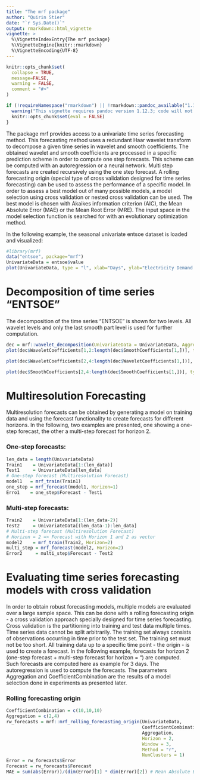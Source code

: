 ```yaml
---
title: "The mrf package"
author: "Quirin Stier"
date: "`r Sys.Date()`"
output: rmarkdown::html_vignette
vignette: >
  %\VignetteIndexEntry{The mrf package}
  %\VignetteEngine{knitr::rmarkdown}
  %\VignetteEncoding{UTF-8}
---
```


```r
knitr::opts_chunk$set(
  collapse = TRUE,
  message=FALSE,
  warning = FALSE,
  comment = "#>"
)
```

```r
if (!requireNamespace("rmarkdown") || !rmarkdown::pandoc_available("1.12.3")) {
  warning("This vignette requires pandoc version 1.12.3; code will not run in older versions.")
  knitr::opts_chunk$set(eval = FALSE)
}
```

The package mrf provides access to a univariate time series forecasting method. This forecasting method uses a redundant Haar wavelet transform to decompose a given time series in wavelet and smooth coefficients. The obtained wavelet and smooth coefficients are processed in a specific prediction scheme in order to compute one step forecasts. This scheme can be computed with an autoregression or a neural network. Multi step forecasts are created recursively using the one step forecast. A rolling forecasting origin (special type of cross validation designed for time series forecasting) can be used to assess the performance of a specific model. In order to assess a best model out of many possible models, a model selection using cross validation or nested cross validation can be used. The best model is chosen with Akaikes information criterion (AIC), the Mean Absolute Error (MAE) or the Mean Root Error (MRE). The input space in the model selection function is searched for with an evolutionary optimization method.


In the following example, the seasonal univariate entsoe dataset is loaded and visualized:
```r
#library(mrf)
data("entsoe", package="mrf")
UnivariateData = entsoe$value
plot(UnivariateData, type = "l", xlab="Days", ylab="Electricity Demand MW/h", col = 4)
```

# Decomposition of time series "ENTSOE"

The decomposition of the time series "ENTSOE" is shown for two levels. All wavelet levels and only the last smooth part level is used for further computation.

```r
dec = mrf::wavelet_decomposition(UnivariateData = UnivariateData, Aggregation = c(2,4))
plot(dec$WaveletCoefficients[1,2:length(dec$SmoothCoefficients[1,])], type = "l", main = "Wavelet level 1", xlab="Days", ylab="Electricity Demand MW/h", col = 4)
```

```r
plot(dec$WaveletCoefficients[2,4:length(dec$WaveletCoefficients[1,])], type = "l", main = "Wavelet level 2", xlab="Days", ylab="Electricity Demand MW/h",  col = 4)
```

```r
plot(dec$SmoothCoefficients[2,4:length(dec$SmoothCoefficients[1,])], type = "l", main = "Last smooth part level", xlab="Days", ylab="Electricity Demand MW/h",  col = 4)
```




# Multiresolution Forecasting

Multiresolution forecasts can be obtained by generating a model on training data and using the forecast functionality to create forecasts for different horizons. In the following, two examples are presented, one showing a one-step forecast, the other a multi-step forecast for horizon 2.

### One-step forecasts:

```r
len_data = length(UnivariateData)
Train1    = UnivariateData[1:(len_data)]
Test1     = UnivariateData[len_data]
# One-step forecast (Multiresolution Forecast)
model1   = mrf_train(Train1)
one_step = mrf_forecast(model1, Horizon=1)
Erro1    = one_step$Forecast - Test1
```

### Multi-step forecasts:

```r
Train2    = UnivariateData[1:(len_data-2)]
Test2     = UnivariateData[(len_data-1):len_data]
# Multi-step forecast (Multiresolution Forecast)
# Horizon = 2 => Forecast with Horizon 1 and 2 as vector
model2    = mrf_train(Train2, Horizon=2)
multi_step = mrf_forecast(model2, Horizon=2)
Error2     = multi_step$Forecast - Test2
```



# Evaluating time series forecasting models with cross validation

In order to obtain robust forecasting models, multiple models are evaluated over a large sample space. This can be done with a rolling forecasting origin - a cross validation approach specially designed for time series forecasting. Cross validation is the partitioning into training and test data multiple times. Time series data cannot be split arbitrarily. The training set always consists of observations occurring in time prior to the test set. The training set must not be too short. All training data up to a specific time point - the origin - is used to create a forecast. In the following example, forecasts for horizon 2 (one-step forecast + multi-step forecast for horizon = ") are computed. Such forecasts are computed here as example for 3 days. The autoregression is used to compute the forecasts. The parameters Aggregation and CoefficientCombination are the results of a model selection done in experiments as presented later.

### Rolling forecasting origin

```r
CoefficientCombination = c(10,10,10)
Aggregation = c(2,4)
rw_forecasts = mrf::mrf_rolling_forecasting_origin(UnivariateData,
                                                   CoefficientCombination,
                                                   Aggregation,
                                                   Horizon = 2,
                                                   Window = 3,
                                                   Method = "r",
                                                   NumClusters = 1)
Error = rw_forecasts$Error
Forecast = rw_forecasts$Forecast
MAE = sum(abs(Error))/(dim(Error)[1] * dim(Error)[2]) # Mean Absolute Error
```


